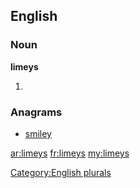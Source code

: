 ==English==

===Noun===
'''limeys'''

# {{plural of|[[limey]]}}

===Anagrams===
* [[smiley#English|smiley]]

[[Category:English plurals]]

[[ar:limeys]]
[[fr:limeys]]
[[my:limeys]]